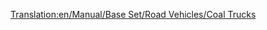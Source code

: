 [[Translation:en/Manual/Base Set/Road Vehicles/Coal Trucks]]
{{hu/Navbox Közúti járművek}}
{{hu/Közúti járművek|name     = Balogh szénszállító
  |img      =en/Balogh Coal Truck.png|price    = £4,428 ($8,856) 
  |speed    = 30 mph (48 km/h)
  |annual   = £421 ($842)
  |designed = 1935
  |life     = 15
  |capacity = 20 tonna [[hu/Manual/Base Set/Cargos/Szén|szén]]
}}
{{hu/Közúti járművek|name     = Uhl szénszállító
  |img      =en/Uhl Coal Truck.png|price    = £5,248 ($10,496)
  |speed    = 55 mph (88 km/h)
  |annual   = £787 ($1,574)
  |designed = 1975
  |life     = 15
  |capacity = 25 tonna [[hu/Manual/Base Set/Cargos/Szén|szén]]
}}
{{hu/Közúti járművek|name     = DW szénszállító
  |img      =en/DW Coal Truck.png|price    = £5,658 ($11,316) 
  |speed    = 70 mph (112 km/h)
  |annual   = £1,125 ($2,250)
  |designed = 2014
  |life     = 15
  |capacity = 28 tonna [[hu/Manual/Base Set/Cargos/Szén|szén]]
}}
